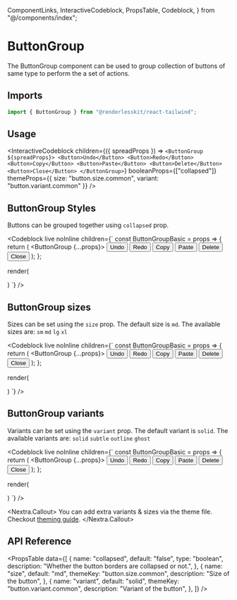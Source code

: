   ComponentLinks,
  InteractiveCodeblock,
  PropsTable,
  Codeblock,
} from "@/components/index";

# ButtonGroup

The ButtonGroup component can be used to group collection of buttons of same
type to perform the a set of actions.

<ComponentLinks
  github="button-group"
  theme="buttonGroup"
  story="primitives-buttongroup"
/>

## Imports

```jsx
import { ButtonGroup } from "@renderlesskit/react-tailwind";
```

## Usage

<InteractiveCodeblock
  children={({ spreadProps }) => `
<ButtonGroup ${spreadProps}>
  <Button>Undo</Button>
  <Button>Redo</Button>
  <Button>Copy</Button>
  <Button>Paste</Button>
  <Button>Delete</Button>
  <Button>Close</Button>
</ButtonGroup>
    `}
  booleanProps={["collapsed"]}
  themeProps={{ size: "button.size.common", variant: "button.variant.common" }}
/>

## ButtonGroup Styles

Buttons can be grouped together using `collapsed` prop.

<Codeblock
  live
  noInline
  children={`
const ButtonGroupBasic = props => {
  return (
    <ButtonGroup {...props}>
      <Button>Undo</Button>
      <Button>Redo</Button>
      <Button>Copy</Button>
      <Button>Paste</Button>
      <Button>Delete</Button>
      <Button>Close</Button>
    </ButtonGroup>
  );
};

render(

<div className="flex flex-col space-y-2">
  <ButtonGroupBasic size="md" collapsed={true} />
  <ButtonGroupBasic size="md" />
</div>
) `} />

## ButtonGroup sizes

Sizes can be set using the `size` prop. The default size is `md`. The available
sizes are: `sm` `md` `lg` `xl`

<Codeblock
  live
  noInline
  children={`
const ButtonGroupBasic = props => {
  return (
    <ButtonGroup {...props}>
      <Button>Undo</Button>
      <Button>Redo</Button>
      <Button>Copy</Button>
      <Button>Paste</Button>
      <Button>Delete</Button>
      <Button>Close</Button>
    </ButtonGroup>
  );
};

render(

<div className="flex flex-col space-y-2">
  <ButtonGroupBasic size="sm" />
  <ButtonGroupBasic size="md" />
  <ButtonGroupBasic size="lg" />
  <ButtonGroupBasic size="xl" />
</div>
) `} />

## ButtonGroup variants

Variants can be set using the `variant` prop. The default variant is `solid`.
The available variants are: `solid` `subtle` `outline` `ghost`

<Codeblock
  live
  noInline
  children={`
const ButtonGroupBasic = props => {
  return (
    <ButtonGroup {...props}>
      <Button>Undo</Button>
      <Button>Redo</Button>
      <Button>Copy</Button>
      <Button>Paste</Button>
      <Button>Delete</Button>
      <Button>Close</Button>
    </ButtonGroup>
  );
};

render(

<div className="flex flex-col space-y-2">
  <ButtonGroupBasic size="md" variant="solid" collapsed={true} />
  <ButtonGroupBasic size="md" variant="subtle" collapsed={true} />
  <ButtonGroupBasic size="md" variant="outline" collapsed={true} />
  <ButtonGroupBasic size="md" variant="ghost" collapsed={true} />
</div>
) `} />

<Nextra.Callout>
  You can add extra variants & sizes via the theme file. Checkout [theming
  guide](/docs/theming).
</Nextra.Callout>

## API Reference

<PropsTable
  data={[
    {
      name: "collapsed",
      default: "false",
      type: "boolean",
      description: "Whether the button borders are collapsed or not.",
    },
    {
      name: "size",
      default: "md",
      themeKey: "button.size.common",
      description: "Size of the button",
    },
    {
      name: "variant",
      default: "solid",
      themeKey: "button.variant.common",
      description: "Variant of the button",
    },
  ]}
/>
